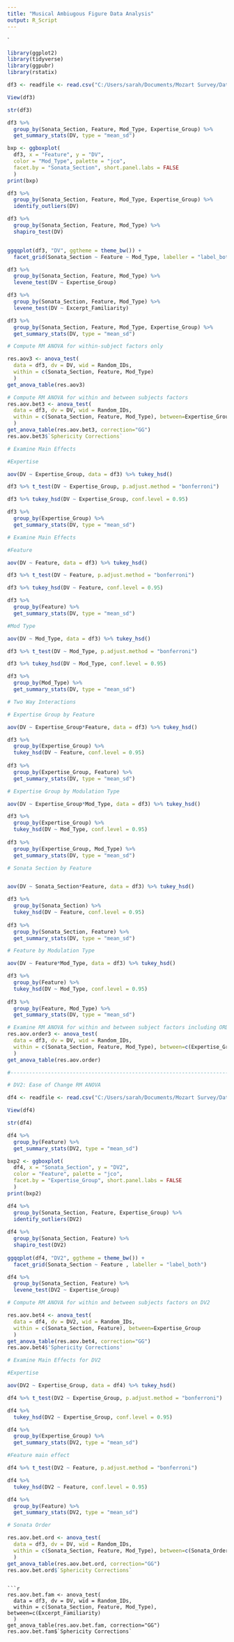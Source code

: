 ```yaml
---
title: "Musical Ambiugous Figure Data Analysis"
output: R_Script
---
```

`

```r

library(ggplot2)
library(tidyverse)
library(ggpubr)
library(rstatix)
```
```r


df3 <- readfile <- read.csv("C:/Users/sarah/Documents/Mozart Survey/Data and analysis/Real/df_DV1_NoOut_June20.csv")

View(df3)

str(df3)
```


```r
df3 %>%
  group_by(Sonata_Section, Feature, Mod_Type, Expertise_Group) %>%
  get_summary_stats(DV, type = "mean_sd")
```

```r
bxp <- ggboxplot(
  df3, x = "Feature", y = "DV",
  color = "Mod_Type", palette = "jco",
  facet.by = "Sonata_Section", short.panel.labs = FALSE
  )
print(bxp)
```


```r
df3 %>%
  group_by(Sonata_Section, Feature, Mod_Type, Expertise_Group) %>%
  identify_outliers(DV)
```
```r
df3 %>%
  group_by(Sonata_Section, Feature, Mod_Type) %>%
  shapiro_test(DV)
```

```
```
```r
ggqqplot(df3, "DV", ggtheme = theme_bw()) +
  facet_grid(Sonata_Section ~ Feature ~ Mod_Type, labeller = "label_both")
```


```r
df3 %>%
  group_by(Sonata_Section, Feature, Mod_Type) %>%
  levene_test(DV ~ Expertise_Group)
```

```r
df3 %>%
  group_by(Sonata_Section, Feature, Mod_Type) %>%
  levene_test(DV ~ Excerpt_Familiarity)
```


```r
df3 %>%
  group_by(Sonata_Section, Feature, Mod_Type, Expertise_Group) %>%
  get_summary_stats(DV, type = "mean_sd")
```   



```r
# Compute RM ANOVA for within-subject factors only

res.aov3 <- anova_test(
  data = df3, dv = DV, wid = Random_IDs,
  within = c(Sonata_Section, Feature, Mod_Type)
  )
get_anova_table(res.aov3)
```



```r
# Compute RM ANOVA for within and between subjects factors
res.aov.bet3 <- anova_test(
  data = df3, dv = DV, wid = Random_IDs,
  within = c(Sonata_Section, Feature, Mod_Type), between=Expertise_Group
  )
get_anova_table(res.aov.bet3, correction="GG")
res.aov.bet3$`Sphericity Corrections`
```

```r

# Examine Main Effects

#Expertise

aov(DV ~ Expertise_Group, data = df3) %>% tukey_hsd()

df3 %>% t_test(DV ~ Expertise_Group, p.adjust.method = "bonferroni")

df3 %>% tukey_hsd(DV ~ Expertise_Group, conf.level = 0.95)

df3 %>%
  group_by(Expertise_Group) %>%
  get_summary_stats(DV, type = "mean_sd")

```

```r
# Examine Main Effects

#Feature

aov(DV ~ Feature, data = df3) %>% tukey_hsd()

df3 %>% t_test(DV ~ Feature, p.adjust.method = "bonferroni")

df3 %>% tukey_hsd(DV ~ Feature, conf.level = 0.95)

df3 %>%
  group_by(Feature) %>%
  get_summary_stats(DV, type = "mean_sd")

```














```r
#Mod Type

aov(DV ~ Mod_Type, data = df3) %>% tukey_hsd()

df3 %>% t_test(DV ~ Mod_Type, p.adjust.method = "bonferroni")

df3 %>% tukey_hsd(DV ~ Mod_Type, conf.level = 0.95)

df3 %>%
  group_by(Mod_Type) %>%
  get_summary_stats(DV, type = "mean_sd")
```


```r
# Two Way Interactions

# Expertise Group by Feature

aov(DV ~ Expertise_Group*Feature, data = df3) %>% tukey_hsd()

df3 %>%
  group_by(Expertise_Group) %>%
  tukey_hsd(DV ~ Feature, conf.level = 0.95)
  
df3 %>%
  group_by(Expertise_Group, Feature) %>%
  get_summary_stats(DV, type = "mean_sd")  


```


```r
# Expertise Group by Modulation Type

aov(DV ~ Expertise_Group*Mod_Type, data = df3) %>% tukey_hsd()

df3 %>%
  group_by(Expertise_Group) %>%
  tukey_hsd(DV ~ Mod_Type, conf.level = 0.95)
  
df3 %>%
  group_by(Expertise_Group, Mod_Type) %>%
  get_summary_stats(DV, type = "mean_sd")  


```



```r

# Sonata Section by Feature


aov(DV ~ Sonata_Section*Feature, data = df3) %>% tukey_hsd()

df3 %>%
  group_by(Sonata_Section) %>%
  tukey_hsd(DV ~ Feature, conf.level = 0.95)
  
df3 %>%
  group_by(Sonata_Section, Feature) %>%
  get_summary_stats(DV, type = "mean_sd")

```



```r
# Feature by Modulation Type

aov(DV ~ Feature*Mod_Type, data = df3) %>% tukey_hsd()

df3 %>%
  group_by(Feature) %>%
  tukey_hsd(DV ~ Mod_Type, conf.level = 0.95)
  
df3 %>%
  group_by(Feature, Mod_Type) %>%
  get_summary_stats(DV, type = "mean_sd")
```



```r
# Examine RM ANOVA for within and between subject factors including ORDER
res.aov.order3 <- anova_test(
  data = df3, dv = DV, wid = Random_IDs,
  within = c(Sonata_Section, Feature, Mod_Type), between=c(Expertise_Group, Sonata_Order)
  )
get_anova_table(res.aov.order)
```

```r

#--------------------------------------------------------------------------------------

# DV2: Ease of Change RM ANOVA

df4 <- readfile <- read.csv("C:/Users/sarah/Documents/Mozart Survey/Data and analysis/Real/df_DV2_NoOut_June20.csv")

View(df4)

str(df4)
```



```r

df4 %>%
  group_by(Feature) %>%
  get_summary_stats(DV2, type = "mean_sd")

```


```r

bxp2 <- ggboxplot(
  df4, x = "Sonata_Section", y = "DV2",
  color = "Feature", palette = "jco",
  facet.by = "Expertise_Group", short.panel.labs = FALSE
  )
print(bxp2)
```

```r

df4 %>%
  group_by(Sonata_Section, Feature, Expertise_Group) %>%
  identify_outliers(DV2)
  
df4 %>%
  group_by(Sonata_Section, Feature) %>%
  shapiro_test(DV2)
  
ggqqplot(df4, "DV2", ggtheme = theme_bw()) +
  facet_grid(Sonata_Section ~ Feature , labeller = "label_both")

df4 %>%
  group_by(Sonata_Section, Feature) %>%
  levene_test(DV2 ~ Expertise_Group)
```

```r
# Compute RM ANOVA for within and between subjects factors on DV2

res.aov.bet4 <- anova_test(
  data = df4, dv = DV2, wid = Random_IDs,
  within = c(Sonata_Section, Feature), between=Expertise_Group
  )
get_anova_table(res.aov.bet4, correction="GG")
res.aov.bet4$'Sphericity Corrections'
```


```r

# Examine Main Effects for DV2

#Expertise

aov(DV2 ~ Expertise_Group, data = df4) %>% tukey_hsd()

df4 %>% t_test(DV2 ~ Expertise_Group, p.adjust.method = "bonferroni")

df4 %>%
  tukey_hsd(DV2 ~ Expertise_Group, conf.level = 0.95)

df4 %>%
  group_by(Expertise_Group) %>%
  get_summary_stats(DV2, type = "mean_sd")

```
```r
#Feature main effect

df4 %>% t_test(DV2 ~ Feature, p.adjust.method = "bonferroni")

df4 %>%
  tukey_hsd(DV2 ~ Feature, conf.level = 0.95)

df4 %>%
  group_by(Feature) %>%
  get_summary_stats(DV2, type = "mean_sd")
```



```r
# Sonata Order

res.aov.bet.ord <- anova_test(
  data = df3, dv = DV, wid = Random_IDs,
  within = c(Sonata_Section, Feature, Mod_Type), between=c(Sonata_Order)
  )
get_anova_table(res.aov.bet.ord, correction="GG")
res.aov.bet.ord$`Sphericity Corrections`

```

```

```r
res.aov.bet.fam <- anova_test(
  data = df3, dv = DV, wid = Random_IDs,
  within = c(Sonata_Section, Feature, Mod_Type), between=c(Excerpt_Familiarity)
  )
get_anova_table(res.aov.bet.fam, correction="GG")
res.aov.bet.fam$`Sphericity Corrections`
```

